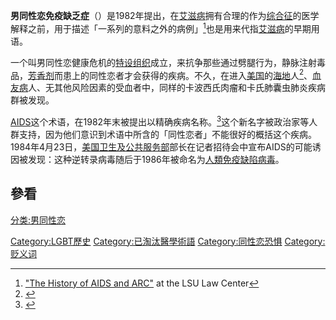 '''男同性恋免疫缺乏症'''（{{lang-en|Gay-related immune deficiency}}）是1982年提出，在[[艾滋病|艾滋病]]拥有合理的作为[[综合征|综合征]]的医学解释之前，用于描述「一系列的意料之外的病例」<ref>[http://biotech.law.lsu.edu/Books/lbb/x590.htm "The History of AIDS and ARC"] {{Wayback|url=http://biotech.law.lsu.edu/Books/lbb/x590.htm |date=20110709142045 }} at the LSU Law Center</ref>也是用来代指[[艾滋病|艾滋病]]的早期用语。

{{fact|这个术语源于当时公共健康方面的科学家注意到在[[南加州|南加州]]和[[纽约|纽约]]有[[卡波西氏肉瘤|卡波西氏肉瘤]]和[[卡氏肺囊虫肺炎|卡氏肺囊虫肺炎]]的[[同性恋者|同性恋者]]疾病群。这是当时对艾滋病的一种误称。在[[艾滋病|艾滋病]]史早期，当[[艾滋病|艾滋病]]还被考虑为一种男同性恋的疾病时，至少一位医师建议同性恋者严肃考虑与陌生人进行性行为。}}

一个叫男同性恋健康危机的[[Ad_hoc|特设组织]]成立，来抗争那些通过劈腿行为，静脉注射毒品，[[Poppers|芳香剂]]而患上的同性恋者才会获得的疾病。不久，在进入[[美国|美国]]的[[海地|海地]]人<ref name="cdc2">{{cite web|url=http://www.cdc.gov/mmwr/preview/mmwrhtml/00001123.htm|title=Opportunistic Infections and Kaposi's Sarcoma among Haitians in the United States, ''MMWR,''  31(26);353-4,360-1 (July 09, 1982)|accessdate=2007-01-24|archive-date=2009-01-15|archive-url=https://web.archive.org/web/20090115140325/https://www.cdc.gov/mmwr/preview/mmwrhtml/00001123.htm|dead-url=no}}</ref>、[[血友病|血友病]]人、无其他风险因素的受血者中，同样的卡波西氏肉瘤和卡氏肺囊虫肺炎疾病群被发现。

[[AIDS|AIDS]]这个术语，在1982年末被提出以精确疾病名称。<ref name="time">{{cite news|url=http://www.time.com/time/80days/820727.html |title=Time Magazine:  ''Living With GRID: Personal Journey '' |date=2003-03-23 |archiveurl=https://web.archive.org/web/20030404154206/http://www.time.com/time/80days/820727.html |archivedate=2003-04-04 |deadurl=yes }}</ref>这个新名字被政治家等人群支持，因为他们意识到术语中所含的「同性恋者」不能很好的概括这个疾病。1984年4月23日，[[美国卫生及公共服务部|美国卫生及公共服务部]]部长在记者招待会中宣布AIDS的可能诱因被发现：这种逆转录病毒随后于1986年被命名为[[人類免疫缺陷病毒|人類免疫缺陷病毒]]。

==參看==
{{reflist}}
{{refbegin}}
{{refend}}

{{LGBT-stub}}
{{Medicine-stub}}

[[Category:LGBT歷史|Category:LGBT歷史]]
[[Category:已淘汰醫學術語|Category:已淘汰醫學術語]]
[[Category:同性恋恐惧|Category:同性恋恐惧]]
[[Category:贬义词|Category:贬义词]]
[[分类:男同性恋|分类:男同性恋]]